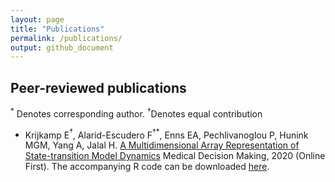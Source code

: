 ```yaml
---
layout: page
title: "Publications"
permalink: /publications/
output: github_document
---
```

<!-- README.md is generated from README.Rmd. Please edit that file -->

## Peer-reviewed publications

$^*$ Denotes corresponding author. $^\dagger$Denotes equal contribution

- Krijkamp E$^\dagger$, Alarid-Escudero F$^\dagger$$^*$, Enns EA, Pechlivanoglou P, Hunink MGM, Yang A, Jalal H. [A Multidimensional Array Representation of State-transition Model Dynamics](https://doi.org/10.1177/0272989X19893973) Medical Decision Making, 2020 (Online First). The accompanying R code can be downloaded [here](https://github.com/DARTH-git/state-transition-model-dynamics).